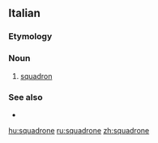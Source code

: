 ==Italian==

===Etymology===
{{suffix|squadra|gloss1=squad|one|lang=it}}

===Noun===
{{it-noun|m}}

# [[squadron]]

===See also===
* {{l|it|squadriglia}}

[[hu:squadrone]]
[[ru:squadrone]]
[[zh:squadrone]]
